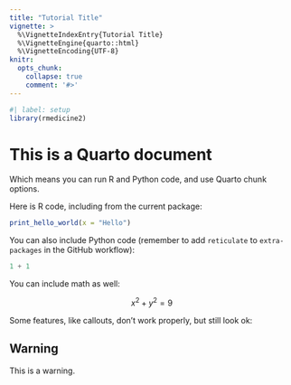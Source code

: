 ```yaml
---
title: "Tutorial Title"
vignette: >
  %\VignetteIndexEntry{Tutorial Title}
  %\VignetteEngine{quarto::html}
  %\VignetteEncoding{UTF-8}
knitr:
  opts_chunk:
    collapse: true
    comment: '#>'
---
```


```r
#| label: setup
library(rmedicine2)
```

# This is a Quarto document

Which means you can run R and Python code, and use Quarto chunk options.

Here is R code, including from the current package: 

```r
print_hello_world(x = "Hello")
```

You can also include Python code (remember to add `reticulate` to `extra-packages` in the GitHub workflow):

```python
1 + 1
```

You can include math as well: 

$$
x^2 + y^2 = 9
$$

Some features, like callouts, don't work properly, but still look ok: 

::: {.callout-warning}

## Warning

This is a warning.

:::
